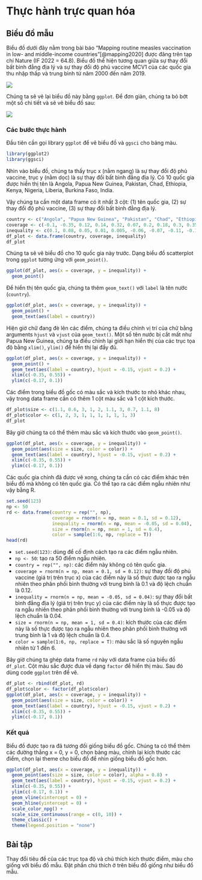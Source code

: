 # Thực hành trực quan hóa

## Biểu đồ mẫu

Biểu đồ dưới đây nằm trong bài báo "Mapping routine measles vaccination in low- and middle-income countries"[@mapping2020] được đăng trên tạp chí Nature (IF 2022 = 64.8). Biểu đồ thể hiện tương quan giữa sự thay đổi bất bình đẳng địa lý và sự thay đổi độ phủ vaccine MCV1 của các quốc gia thu nhập thấp và trung bình từ năm 2000 đến năm 2019.

![](img/viz/nature-comm.webp)

Chúng ta sẽ vẽ lại biểu đồ này bằng `ggplot`. Để đơn giản, chúng ta bỏ bớt một số chi tiết và sẽ vẽ biểu đồ sau:

![](img/viz/nature-comm-simple.png)

### Các bước thực hành

Đầu tiên cần gọi library `ggplot` để vẽ biểu đồ và `ggsci` cho bảng màu.

```r
library(ggplot2)
library(ggsci)
```

Nhìn vào biểu đồ, chúng ta thấy trục x (nằm ngang) là sự thay đổi độ phủ vaccine, trục y (nằm dọc) là sự thay đổi bất bình đẳng địa lý. Có 10 quốc gia được hiển thị tên là Angola, Papua New Guinea, Pakistan, Chad, Ethiopia, Kenya, Nigeria, Liberia, Burkina Faso, India.

Vậy chúng ta cần một data frame có ít nhất 3 cột: (1) tên quốc gia, (2) sự thay đổi độ phủ vaccine, (3) sự thay đổi bất bình đẳng địa lý.

```r
country <- c("Angola", "Papua New Guinea", "Pakistan", "Chad", "Ethiopia", "Kenya", "Nigeria", "Liberia", "Burkina Faso", "India")
coverage <- c(-0.1, -0.35, 0.12, 0.14, 0.32, 0.07, 0.2, 0.18, 0.3, 0.35)
inequality <- c(0.1, 0.08, 0.05, 0.01, 0.005, -0.06, -0.07, -0.11, -0.13, -0.16)
df_plot <- data.frame(country, coverage, inequality)
df_plot
```

Chúng ta sẽ vẽ biểu đồ cho 10 quốc gia này trước. Dạng biểu đồ scatterplot trong `ggplot` tương ứng với `geom_point()`.

```r
ggplot(df_plot, aes(x = coverage, y = inequality)) +
  geom_point()
```

Để hiển thị tên quốc gia, chúng ta thêm `geom_text()` với `label` là tên nước (`country`).

```r
ggplot(df_plot, aes(x = coverage, y = inequality)) +
  geom_point() +
  geom_text(aes(label = country))
```

Hiện giờ chữ đang đè lên các điểm, chúng ta điều chỉnh vị trí của chữ bằng arguments `hjust` và `vjust` của `geom_text()`. Một số tên nước bị cắt mất như Papua New Guinea, chúng ta điều chỉnh lại giới hạn hiển thị của các trục tọa độ bằng `xlim()`, `ylim()` để hiển thị lại đầy đủ.

```r
ggplot(df_plot, aes(x = coverage, y = inequality)) +
  geom_point() +
  geom_text(aes(label = country), hjust = -0.15, vjust = 0.2) +
  xlim(c(-0.35, 0.55)) +
  ylim(c(-0.17, 0.1))
```

Các điểm trong biểu đồ gốc có màu sắc và kích thước to nhỏ khác nhau, vậy trong data frame cần có thêm 1 cột màu sắc và 1 cột kích thước.

```r
df_plot$size <- c(1.1, 0.6, 3, 1, 2, 1.1, 3, 0.7, 1.1, 8)
df_plot$color <- c(1, 2, 3, 1, 1, 1, 1, 1, 1, 3)
df_plot
```

Bây giờ chúng ta có thể thêm màu sắc và kích thước vào `geom_point()`.

```r
ggplot(df_plot, aes(x = coverage, y = inequality)) +
  geom_point(aes(size = size, color = color)) +
  geom_text(aes(label = country), hjust = -0.15, vjust = 0.2) +
  xlim(c(-0.35, 0.55)) +
  ylim(c(-0.17, 0.1))
```

Các quốc gia chính đã được vẽ xong, chúng ta cần có các điểm khác trên biểu đồ mà không có tên quốc gia. Có thể tạo ra các điểm ngẫu nhiên như vậy bằng R.

```r
set.seed(123)
np <- 50
rd <- data.frame(country = rep("", np),
                 coverage = rnorm(n = np, mean = 0.1, sd = 0.12),
                 inequality = rnorm(n = np, mean = -0.05, sd = 0.04),
                 size = rnorm(n = np, mean = 1, sd = 0.4),
                 color = sample(1:6, np, replace = T))
head(rd)
```

- `set.seed(123)`: dùng để cố định cách tạo ra các điểm ngẫu nhiên.
- `np <- 50`: tạo ra 50 điểm ngẫu nhiên.
- `country = rep("", np)`: các điểm này không có tên quốc gia.
- `coverage = rnorm(n = np, mean = 0.1, sd = 0.12)`: sự thay đổi độ phủ vaccine (giá trị trên trục x) của các điểm này là số thực được tạo ra ngẫu nhiên theo phân phối bình thường với trung bình là 0.1 và độ lệch chuẩn là 0.12.
- `inequality = rnorm(n = np, mean = -0.05, sd = 0.04)`: sự thay đổi bất bình đẳng địa lý (giá trị trên trục y) của các điểm này là số thực được tạo ra ngẫu nhiên theo phân phối bình thường với trung bình là -0.05 và độ lệch chuẩn là 0.04.
- `size = rnorm(n = np, mean = 1, sd = 0.4)`: kích thước của các điểm này là số thực được tạo ra ngẫu nhiên theo phân phối bình thường với trung bình là 1 và độ lệch chuẩn là 0.4.
- `color = sample(1:6, np, replace = T)`: màu sắc là số nguyên ngẫu nhiên từ 1 đến 6.

Bây giờ chúng ta ghép data frame `rd` này với data frame của biểu đồ `df_plot`. Cột màu sắc được đưa về dạng `factor` để hiển thị màu. Sau đó dùng code `ggplot` trên để vẽ.

```r
df_plot <- rbind(df_plot, rd)
df_plot$color <- factor(df_plot$color)
ggplot(df_plot, aes(x = coverage, y = inequality)) +
  geom_point(aes(size = size, color = color)) +
  geom_text(aes(label = country), hjust = -0.15, vjust = 0.2) +
  xlim(c(-0.35, 0.55)) +
  ylim(c(-0.17, 0.1))
```

### Kết quả

Biểu đồ được tạo ra đã tương đối giống biểu đồ gốc. Chúng ta có thể thêm các đường thẳng x = 0, y = 0, chọn bảng màu, chỉnh lại kích thước các điểm, chọn lại theme cho biểu đồ để nhìn giống biểu đồ gốc hơn.

```r
ggplot(df_plot, aes(x = coverage, y = inequality)) +
  geom_point(aes(size = size, color = color), alpha = 0.8) +
  geom_text(aes(label = country), hjust = -0.15, vjust = 0.2) +
  xlim(c(-0.35, 0.55)) +
  ylim(c(-0.17, 0.1)) +
  geom_vline(xintercept = 0) +
  geom_hline(yintercept = 0) +
  scale_color_npg() +
  scale_size_continuous(range = c(0, 10)) +
  theme_classic() +
  theme(legend.position = "none")
```

::: {.callout-note}

# Bài tập

Thay đổi tiêu đề của các trục tọa độ và chú thích kích thước điểm, màu cho giống với biểu đồ mẫu. Đặt phần chú thích ở trên biểu đồ giống như biểu đồ mẫu.

:::